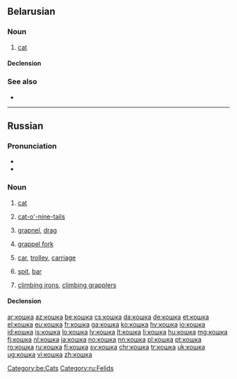==Belarusian==
{{wikipedia|lang=be}}

===Noun===
{{head|be|noun}}

# [[cat]]

====Declension====
{{be-decl-noun|ко́шка|ко́шкі|ко́шкі|ко́шак|ко́шцы|ко́шкам|ко́шку|ко́шак|ко́шкай|ко́шкамі|ко́шцы|ко́шках}}

===See also===
* {{l|be|кот}}

[[Category:be:Cats]]

----

==Russian==

===Pronunciation===
* {{IPA|/ˈkoʂkə/|lang=ru}}
* {{audio|Ru-кошка.ogg|audio|lang=ru}}

===Noun===
{{ru-noun|ко́шка|f-an}}

# [[cat]]
#: {{ux|ru|жить как '''кошка''' с собакой|to lead a cat-and-dog life|inline=1}}
#: {{ux|ru|играть в '''кошки'''-мышки|play cat-and-mouse|inline=1}}
#: {{ux|ru|ночью все '''кошки''' серы|at night all cats are gray|inline=1}}
#: {{ux|ru|у него '''кошки''' скребут на сердце|he is sick at heart (very upset)|inline=1}}
# [[cat-o'-nine-tails]]
# {{lb|ru|technical}} [[grapnel]], [[drag]]
# {{lb|ru|technical}} [[grappel fork]]
# {{lb|ru|cranes}} [[car]], [[trolley]], [[carriage]]
# {{lb|ru|geology}} [[spit]], [[bar]]
# {{lb|ru|in the plural}} [[climbing irons]], [[climbing grapplers]]

====Declension====
{{ru-noun-vel-а-1|кошк|ко́шк|кошек|ко́шек|anim=1}}

[[Category:ru:Felids]]

[[ar:кошка]]
[[az:кошка]]
[[be:кошка]]
[[cs:кошка]]
[[da:кошка]]
[[de:кошка]]
[[et:кошка]]
[[el:кошка]]
[[eu:кошка]]
[[fr:кошка]]
[[ga:кошка]]
[[ko:кошка]]
[[hy:кошка]]
[[io:кошка]]
[[id:кошка]]
[[is:кошка]]
[[lo:кошка]]
[[lv:кошка]]
[[lt:кошка]]
[[li:кошка]]
[[hu:кошка]]
[[mg:кошка]]
[[fj:кошка]]
[[nl:кошка]]
[[ja:кошка]]
[[no:кошка]]
[[nn:кошка]]
[[pl:кошка]]
[[pt:кошка]]
[[ro:кошка]]
[[ru:кошка]]
[[fi:кошка]]
[[sv:кошка]]
[[chr:кошка]]
[[tr:кошка]]
[[uk:кошка]]
[[ug:кошка]]
[[vi:кошка]]
[[zh:кошка]]